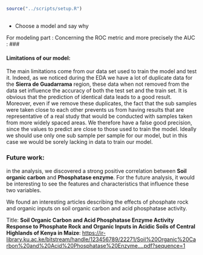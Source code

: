
```r
source("../scripts/setup.R")
```

##
- Choose a model and say why 

For modeling part : 
Concerning the ROC metric and more precisely the AUC : 
###

#### Limitations of our model:

The main limitations come from our data set used to train the model and test it. Indeed, as we noticed during the EDA we have a lot of duplicate data for the **Sierra de Guadarrama** region, these data when not removed from the data set influence the accuracy of both the test set and the train set. It is obvious that the prediction of identical data leads to a good result. Moreover, even if we remove these duplicates, the fact that the sub samples were taken close to each other prevents us from having results that are representative of a real study that would be conducted with samples taken from more widely spaced areas. We therefore have a false good precision, since the values to predict are close to those used to train the model. Ideally we should use only one sub sample per sample for our model, but in this case we would be sorely lacking in data to train our model. 

### Future work:

in the analysis, we discovered a strong positive correlation between **Soil organic carbon** and **Phosphatase enzyme**. For the future analysis, it would be interesting to see the features and characteristics that influence these two variables. 

We found an interesting articles describing the effects of phosphate rock and organic inputs on soil organic carbon and acid phosphatase activity.

Title: **Soil Organic Carbon and Acid Phosphatase Enzyme Activity Response to Phosphate Rock and Organic Inputs in Acidic Soils of Central Highlands of Kenya in Maize**: <https://ir-library.ku.ac.ke/bitstream/handle/123456789/22271/Soil%20Organic%20Carbon%20and%20Acid%20Phosphatase%20Enzyme....pdf?sequence=1>
